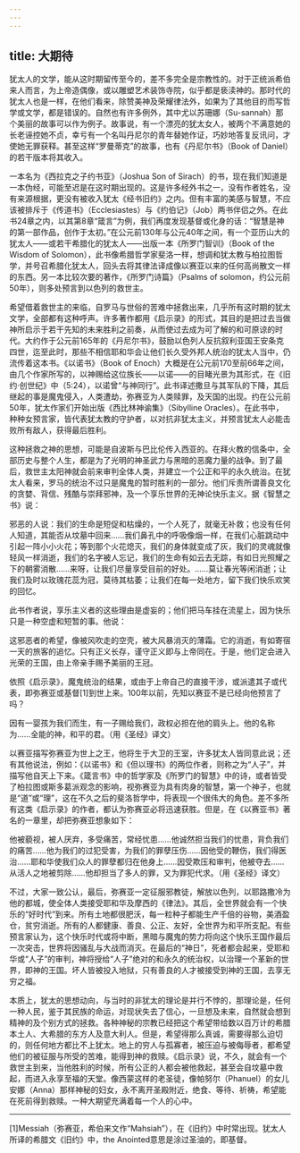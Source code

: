 ```yaml
---
---
---
```

title: 大期待
---




犹太人的文学，能从这时期留传至今的，差不多完全是宗教性的。对于正统派希伯来人而言，为上帝造偶像，或以雕塑艺术装饰寺院，似乎都是亵渎神的。那时代的犹太人也是一样，在他们看来，除赞美神及荣耀律法外，如果为了其他目的而写哲学或文学，都是错误的。自然也有许多例外，其中尤以苏珊娜（Su-sannah）那个美丽的故事可以作为例子。故事说，有一个漂亮的犹太女人，被两个不满意她的长老诬控她不贞，幸亏有一个名叫丹尼尔的青年替她作证，巧妙地答复反讯问，才使她无罪获释。甚至这样“罗曼蒂克”的故事，也有《丹尼尔书》（Book of Daniel）的若干版本将其收入。

一本名为《西拉克之子约书亚》（Joshua Son of Sirach）的书，现在我们知道是一本伪经，可能至迟是在这时期出现的。这是许多经外书之一，没有作者姓名，没有来源根据，更没有被收入犹太《经书旧约》之内。但有丰富的美感与智慧，不应该被排斥于《传道书》（Ecclesiastes）与《约伯记》（Job）两书伴侣之外。在此书24章之内，以其第8章“箴言”为例，我们再度发现基督或化身的话：“智慧是神的第一部作品，创作于太初。”在公元前130年与公元40年之间，有一个亚历山大的犹太人——或若干希腊化的犹太人——出版一本《所罗门智训》（Book of the Wisdom of Solomon），此书像希腊哲学家斐洛一样，想调和犹太教与柏拉图哲学，并号召希腊化犹太人，回头去将其律法译成像以赛亚以来的任何高尚散文一样的东西。另一本比较次要的著作，《所罗门诗篇》（Psalms of solomon，约公元前50年），则多处预言到以色列的救世主。

希望借着救世主的来临，自罗马与世俗的苦难中拯救出来，几乎所有这时期的犹太文学，全部都有这种呼声。许多著作都用《启示录》的形式，其目的是把过去当做神所启示于若干先知的未来胜利之前奏，从而使过去成为可了解的和可原谅的时代。大约作于公元前165年的《丹尼尔书》，鼓励以色列人反抗叙利亚国王安条克四世，迄至此时，那些不相信耶和华会让他们长久受外邦人统治的犹太人当中，仍流传着这本书。《以诺书》（Book of Enoch）大概是在公元前170至前66年之间，由几个作家所写的，以神赐给这位族长——以诺——的目睹光景为其形式，在《旧约·创世纪》中（5:24），以诺曾“与神同行”。此书译述撒旦与其军队的下降，其后继起的事是魔鬼侵入，人类遭劫，弥赛亚为人类赎罪，及天国的出现。约在公元前50年，犹太作家们开始出版《西比林神谕集》（Sibylline Oracles）。在此书中，种种女预言家，皆代表犹太教的守护者，以对抗非犹太主义，并预言犹太人必能击败所有敌人，获得最后胜利。

这种拯救之神的思想，可能是自波斯与巴比伦传入西亚的。在拜火教的信条中，全部历史与整个人生，都是为了光明的神圣武力与黑暗的恶魔力量的战争。到了最后，救世主太阳神就会前来审判全体人类，并建立一个公正和平的永久统治。在犹太人看来，罗马的统治不过只是魔鬼的暂时胜利的一部分。他们斥责所谓善良文化的贪婪、背信、残酷与崇拜邪神，及一个享乐世界的无神论快乐主义。据《智慧之书》说：

邪恶的人说：我们的生命是短促和枯燥的，一个人死了，就毫无补救；也没有任何人知道，其能否从坟墓中回来……我们鼻孔中的呼吸像烟一样，在我们心脏跳动中引起一阵小小火花；等到那个火花熄灭，我们的身体就变成了灰，我们的灵魂就像轻风一样消逝，我们的名字被人忘记，我们的生命有如云去无踪，有如日光照耀之下的朝雾消散……来呀，让我们尽量享受目前的好处。……莫让春光等闲消逝；让我们及时以玫瑰花蕊为冠，莫待其枯萎；让我们在每一处地方，留下我们快乐欢笑的回忆。



此书作者说，享乐主义者的这些理由是虚妄的；他们把马车挂在流星上，因为快乐只是一种空虚和短暂的事。他说：

这邪恶者的希望，像被风吹走的空壳，被大风暴消灭的薄霜。它的消逝，有如寄宿一天的旅客的追忆。只有正义长存，谨守正义即与上帝同在。于是，他们定会进入光荣的王国，由上帝亲手赐予美丽的王冠。



依照《启示录》，魔鬼统治的结果，或由于上帝自己的直接干涉，或派遣其子或代表，即弥赛亚或基督[1]到世上来。100年以前，先知以赛亚不是已经向他预言了吗？

因有一婴孩为我们而生，有一子赐给我们，政权必担在他的肩头上。他的名称为……全能的神，和平的君。（用《圣经》译文）



以赛亚描写弥赛亚为世上之王，他将生于大卫的王室，许多犹太人皆同意此说；还有其他说法，例如：《以诺书》和《但以理书》的两位作者，则称之为“人子”，并描写他自天上下来。《箴言书》中的哲学家及《所罗门的智慧》中的诗，或者皆受了柏拉图或斯多葛派观念的影响，视弥赛亚为具有肉身的智慧，第一个神子，也就是“道”或“理”，这在不久之后的斐洛哲学中，将表现一个很伟大的角色。差不多所有这类《启示录》的作者，都认为弥赛亚必将迅速获胜。但是，在《以赛亚书》著名的一章里，却把弥赛亚想象如下：

他被藐视，被人厌弃，多受痛苦，常经忧患……他诚然担当我们的忧患，背负我们的痛苦……他为我们的过犯受害，为我们的罪孽压伤……因他受的鞭伤，我们得医治……耶和华使我们众人的罪孽都归在他身上……因受欺压和审判，他被夺去……从活人之地被剪除……他却担当了多人的罪，又为罪犯代求。（用《圣经》译文）



不过，大家一致公认，最后，弥赛亚一定征服邪教徒，解放以色列，以耶路撒冷为他的都城，使全体人类接受耶和华及摩西的《律法》。其后，全世界就会有一个快乐的“好时代”到来。所有土地都很肥沃，每一粒种子都能生产千倍的谷物，美酒盈仓，贫穷消逝。所有的人都健康、善良、公正、友好，全世界为和平所支配。有些预言家认为，这个快乐时代或将中断，黑暗与魔鬼的势力将向这个快乐王国作最后一次突击，世界将因骚乱与大战而消灭。在最后的“神日”，死者都会起来，受耶和华或“人子”的审判，神将授给“人子”绝对的和永久的统治权，以治理一个革新的世界，即神的王国。坏人皆被投入地狱，只有善良的人才被接受到神的王国，去享无穷之福。

本质上，犹太的思想动向，与当时的非犹太的理论是并行不悖的，那理论是，任何一种人民，鉴于其民族的命运，对现状失去了信心，一旦想及未来，自然就会想到精神的及个别方式的拯救。各种神秘的宗教已经把这个希望带给数以百万计的希腊本土人、大希腊的东方人及意大利人。但是，希望得那么真诚，需要得那么迫切的，则任何地方都比不上犹太。地上的穷人与孤寡者，被压迫与被侮辱者，都希望他们的被征服与所受的苦难，能得到神的救赎。《启示录》说，不久，就会有一个救世主到来，当他胜利的时候，所有公正的人都会被他救起，甚至会自坟墓中救起，而进入永享至福的天堂。像西蒙这样的老圣徒，像帕努尔（Phanuel）的女儿安娜（Anna）那样神秘的妇女，永不离开圣殿附近，绝食、等待、祈祷，希望能在死前得到救赎。一种大期望充满着每一个人的心中。



* * *



[1]Messiah（弥赛亚，希伯来文作“Mahsiah”），在《旧约》中时常出现。犹太人所译的希腊文《旧约》中，the Anointed意思是涂过圣油的，即基督。